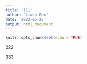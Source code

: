 ```yaml
---
title: '111'
author: "Liwen-Pan"
date: '2022-05-25'
output: html_document
---
```


```r
knitr::opts_chunk$set(echo = TRUE)
```


222

333